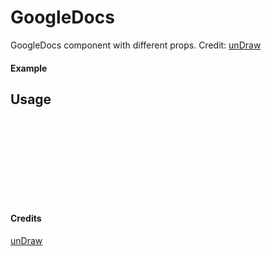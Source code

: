 
<Meta of={GoogleDocs} title="unDraw/GoogleDocs" />

# GoogleDocs

GoogleDocs component with different props.
Credit: [unDraw](https://undraw.co/illustrations)

#### Example

<Canvas of={GoogleDocs.Primary} />

## Usage

```ts
import { GoogleDocs } from "yadl-ui";

const Example = () => {
  return (
      <GoogleDocs />
  );
};

export default Example;
```

#### Credits
[unDraw](https://undraw.co/illustrations)
